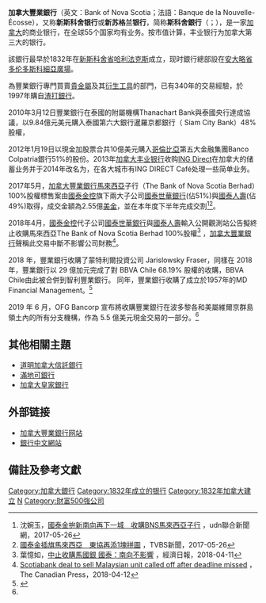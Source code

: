 {{NoteTA
| G1 =TO
| 1 = zh-hans:斯科舍;zh-hk:斯高沙;zh-tw:斯科細亞;
}}
{{Infobox company
| name          = 加拿大丰业银行<br>Bank of Nova Scotia<br>Banque de la Nouvelle-Écosse
| trading_name  = Scotiabank
| logo          = Scotiabank logo.svg
| type          = [[上市公司|上市公司]]
| traded_as     = {{tsx|BNS}}<br>{{nyse|BNS}}<br>{{tsl|en|TTSE|SBTT}}<br>{{tsl|en|S&P/TSX 60|S&P/TSX 60 component}}
| key_people    = [http://www.scotiabank.com/ca/en/0,,532,00.html Brian J. Porter]（董事長及執行長）<br/>[https://web.archive.org/web/20180515214838/http://www.scotiabank.com/ca/en/0,,3649,00.html Sean McGuckin]（財務長）
| industry      = [[銀行業|銀行業]]及[[金融服務|金融服務]]
| revenue       = {{increase}} $310.94億[[加元|加元]]（2020年）
| net_income    = {{increase}} $68.53億[[加元|加元]]（2020年
| assets          = 11364.66亿加元（2020年）
| num_employees = 92000人（2020年）
| subsid        = {{ubl|{{tsl|en|ScotiaMocatta}}|{{tsl|en|Tangerine Bank}}}}
| foundation    = {{start date and age|1832}}<br>{{CAN}}[[新斯科細亞省|新斯科細亞省]][[哈利法克斯|哈利法克斯]]
| location      = {{CAN}}[[安大略省|安大略省]][[多倫多|多倫多]]<ref name="HeadOffice">{{cite web
| url           = http://cgi.scotiabank.com/email_mail.html
| title           = Mail Us
| publisher           = Scotiabank
| accessdate           = December 4, 2010
| archive-date           = 2011-07-16
| archive-url           = https://web.archive.org/web/20110716015735/http://cgi.scotiabank.com/email_mail.html
| dead-url           = no
}}</ref>
| homepage      = [http://scotiabank.com/ scotiabank.com]
}}
'''加拿大豐業銀行'''（英文：Bank of Nova Scotia；法語：Banque de la Nouvelle-Écosse），又称'''新斯科舍银行'''或'''新苏格兰银行'''，简称'''斯科舍銀行'''（{{lang-en|ScotiaBank}}；{{lang-fr|Banque Scotia}}），是一家[[加拿大|加拿大]]的商业银行，在全球55个国家均有业务。按市值计算，丰业银行为加拿大第三大的银行。

該銀行最早於1832年在[[新斯科舍省|新斯科舍省]][[哈利法克斯|哈利法克斯]]成立，现时銀行總部設在[[安大略省|安大略省]][[多伦多|多伦多]][[斯科細亞廣場|斯科細亞廣場]]。

'''{{tsl|en|Scotia-Mocatta|ScotiaMocatta}}'''為豐業銀行專門買賣[[貴金屬|貴金屬]]及其[[衍生工具|衍生工具]]的部門，已有340年的交易經驗，於1997年購自[[渣打銀行|渣打銀行]]。

2010年3月12日豐業銀行在泰國的附屬機構Thanachart Bank與泰國央行達成協議，以9.84億元美元購入泰國第六大銀行暹羅京都銀行（ Siam City Bank）48%股權，

2012年1月19日以現金加股票合共10億美元購入[[哥倫比亞|哥倫比亞]]第五大金融集團Banco Colpatria銀行51%的股份。2013年[[加拿大丰业银行|加拿大丰业银行]]收购[[ING|ING Direct]]在加拿大的储蓄业务并于2014年改名为{{tsl|en|Tangerine Bank}}，在各大城市有ING DIRECT Café处理一些简单业务。

2017年5月，[[加拿大|加拿大]][[豐業銀行|豐業銀行]][[馬來西亞|馬來西亞]]子行（The Bank of Nova Scotia Berhad）100%股權標售案由[[國泰金控|國泰金控]]旗下兩大子公司[[國泰世華銀行|國泰世華銀行]](佔51%)與[[國泰人壽|國泰人壽]](佔49%)取得，成交金額為2.55億[[美金|美金]]，並在本年度下半年完成交割<ref>沈婉玉，[https://udn.com/news/story/7239/2487249 國泰金拚新南向再下一城　收購BNS馬來西亞子行] {{Wayback|url=https://udn.com/news/story/7239/2487249 |date=20181116150023 }}，udn聯合新聞網，2017-05-26</ref><ref>[https://news.tvbs.com.tw/politics/731325 國泰金插旗馬來西亞　東協再添1塊拼圖] {{Wayback|url=https://news.tvbs.com.tw/politics/731325 |date=20190126083333 }}，TVBS新聞，2017-05-26</ref>。

2018年4月，[[國泰金控|國泰金控]]代子公司[[國泰世華銀行|國泰世華銀行]]與[[國泰人壽|國泰人壽]]輸入公開觀測站公告擬終止收購馬來西亞The Bank of Nova Scotia Berhad 100%股權<ref>葉憶如，[https://udndata.com/ndapp/udntag/finance/Article?origid=3080291&ptname=%E5%9C%8B%E6%B3%B0%E4%B8%96%E8%8F%AF 中止收購馬國銀 國泰：南向不影響] {{Wayback|url=https://udndata.com/ndapp/udntag/finance/Article?origid=3080291&ptname=%E5%9C%8B%E6%B3%B0%E4%B8%96%E8%8F%AF |date=20190126083333 }}，經濟日報，2018-04-11</ref> ，[[加拿大|加拿大]][[豐業銀行|豐業銀行]]聲稱此交易中斷不影響公司財務<ref>[http://www.canadianbusiness.com/business-news/scotiabank-deal-to-sell-malaysian-unit-called-off-after-deadline-missed/ Scotiabank deal to sell Malaysian unit called off after deadline missed] {{Wayback|url=http://www.canadianbusiness.com/business-news/scotiabank-deal-to-sell-malaysian-unit-called-off-after-deadline-missed/ |date=20180416134912 }}，The Canadian Press，2018-04-12</ref>。

2018 年，豐業銀行收購了蒙特利爾投資公司 Jarislowsky Fraser，同樣在 2018 年，豐業銀行以 29 億加元完成了對 BBVA Chile 68.19% 股權的收購，BBVA Chile由此被合併到智利豐業銀行。 同年，豐業銀行收購了成立於1957年的MD Financial Management。<ref name="mg21">{{Cite web|url=https://www.mg21.com/bns.html|title=加拿大5大银行之一：加拿大丰业银行 Bank of Nova Scotia(BNS)|date=2021-08-22|access-date=2021-08-24|archive-date=2021-11-24|archive-url=https://web.archive.org/web/20211124100434/https://www.mg21.com/bns.html}}</ref>

2019 年 6 月，OFG Bancorp 宣布將收購豐業銀行在波多黎各和美屬維爾京群島領土內的所有分支機構，作為 5.5 億美元現金交易的一部分。<ref name="mg21"/>

== 其他相關主題 ==
*[[道明加拿大信託銀行|道明加拿大信託銀行]]
*[[滿地可銀行|滿地可銀行]]
*[[加拿大皇家銀行|加拿大皇家銀行]]

== 外部链接 ==
*[http://scotiabank.com/cda/index/0,,LIDen_SID19,00.html 加拿大豐業銀行网站]{{Wayback|url=http://scotiabank.com/cda/index/0,,LIDen_SID19,00.html |date=20100721022952 }}
*[https://web.archive.org/web/20130706014247/http://schinese.startright.scotiabank.com/ca/en/0,,4285,00.html 銀行中文網站]

== 備註及參考文獻 ==
<references/>

{{标普TSX60指数}}
{{加拿大銀行}}

[[Category:加拿大銀行|Category:加拿大銀行]]
[[Category:1832年成立的银行|Category:1832年成立的银行]]
[[Category:1832年加拿大建立|Category:1832年加拿大建立]]
[[Category:标普TSX60指数|N]]
[[Category:財富500強公司|Category:財富500強公司]]